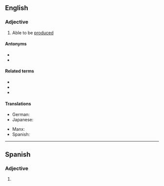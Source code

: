 ==English==

===Adjective===
{{en-adj}}

# Able to be [[produce]]d

====Antonyms====
* {{l|en|improducible}}
* {{l|en|destructible}}

====Related terms====
* {{l|en|producibility}}
* {{l|en|constructible}}
* {{l|en|creable}}

====Translations====
{{trans-top|able to be produced}}
* German: {{t|de|herstellbar}}
* Japanese: {{t+|ja|作る|alt=作れる|tr=tsukureru}}
{{trans-mid}}
* Manx: {{t|gv|yn-yannoo}}
* Spanish: {{t|es|producible}}
{{trans-bottom}}

----

==Spanish==

===Adjective===
{{es-adj}}

# {{l|en|producible}}